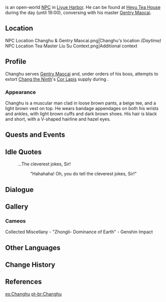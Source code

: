 {{Character Infobox
|type             = Open-World NPC
|image            = NPC Changhu.png
|region           = Liyue
|location         = Liyue
|voiceEN          = [[imdb:nm6770060|Bill Butts]]<ref name="Bill Butts">Twitter: [https://twitter.com/billdozer777/status/1326932551777181696 EN VA Self Announcement] ([https://web.archive.org/web/20201112170145/https://twitter.com/billdozer777/status/1326932551777181696 Archived])</ref>
}}
{{Lang|'''Changhu'''|zh=昌虎|zh_rm=Chānghǔ}} is an open-world [[NPC]] in [[Liyue Harbor]]. He can be found at [[Heyu Tea House]] during the day (until 19:00), conversing with his master [[Gentry Maocai]].

==Location==
<gallery>
NPC Location Changhu & Gentry Maocai.png|Changhu's location ''(Daytime)''
NPC Location Tea Master Liu Su Context.png|Additional context
</gallery>

==Profile==
Changhu serves [[Gentry Maocai]] and, under orders of his boss, attempts to extort [[Chang the Ninth]]'s [[Cor Lapis]] supply during {{Quest|Bookworm Swordsman}}.

===Appearance===
Changhu is a muscular man clad in loose brown pants, a beige tee, and a light brown vest on top. He wears bandage appendages on both his wrists and ankles, with light brown cuffs and dark brown shoes. His hair is black and short, with a V-shaped hairline and hazel eyes.

==Quests and Events==
{{Quests and Events}}

==Idle Quotes==
{{Dialogue Start}}
: {{DIcon|Idle}} ...The cleverest jokes, Sir!
:: {{A|VO Changhu 01.ogg}} "Hahahaha! Oh, you do tell the cleverest jokes, Sir!"
{{Dialogue End}}

==Dialogue==
{{Transclude|Gentry Maocai|Dialogue}}
<!--
==Trivia==
-->
==Gallery==
===Cameos===
<gallery>
Collected Miscellany - "Zhongli- Dominance of Earth" - Genshin Impact
</gallery>

==Other Languages==
{{Other Languages
|default_hidden = 1
|en      = Changhu
|zhs     = 昌虎
|zhs_rm  = Chānghǔ
|zht     = 昌虎
|zht_rm  = Chānghǔ
|ja      = 昌虎
|ja_rm   = Shouko{{Assumed}}
|ko      = {{tt|창호|昌虎}}
|es      = Changhu
|fr      = Changhu
|ru      = Чан Ху
|th      = Changhu
|vi      = Changhu
|de      = Changhu
|id      = Changhu
|pt      = Changhu
|tr      = Changhu
|it      = Changhu
}}

==Change History==
{{Change History|1.0}}

==References==
{{Reflist}}

[[es:Changhu]]
[[pt-br:Changhu]]